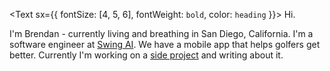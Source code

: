 
<Text sx={{ fontSize: [4, 5, 6], fontWeight: `bold`, color: `heading` }}>
  Hi.
</Text>

I'm Brendan - currently living and breathing in San Diego, California.  I'm a software engineer at [Swing AI](https://swingai.golf/).
We have a mobile app that helps golfers get better.  Currently I'm working on a [side project](./my-new-side-project) and writing about it.
